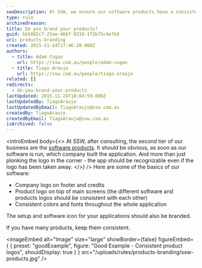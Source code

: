 ```yaml
---
seoDescription: At SSW, we ensure our software products have a consistent brand identity through recognizable logos and designs.
type: rule
archivedreason:
title: Do you brand your products?
guid: bb5802c7-23ae-466f-9210-1f2b75c4efb9
uri: products-branding
created: 2015-11-24T17:46:20.000Z
authors:
  - title: Adam Cogan
    url: https://ssw.com.au/people/adam-cogan
  - title: Tiago Araujo
    url: https://ssw.com.au/people/tiago-araujo
related: []
redirects:
  - do-you-brand-your-products
lastUpdated: 2015-11-24T18:04:59.000Z
lastUpdatedBy: TiagoAraujo
lastUpdatedByEmail: TiagoAraujo@ssw.com.au
createdBy: TiagoAraujo
createdByEmail: TiagoAraujo@ssw.com.au
isArchived: false
---
```


<introEmbed
  body={<>
At SSW, after consulting, the second tier of our business are the [software products](https://www.ssw.com.au/ssw/Products/ProdCategoryList.aspx). It should be obvious, as soon as our software is run, which company built the application. And more than just plonking the logo in the corner - the app should be recognizable even if the logo has been taken away.
  </>}
/>
Here are some of the basics of our software:

- Company logo on footer and credits
- Product logo on top of main screens (the different software and products logos should be consistent with each other)
- Consistent colors and fonts throughout the whole application

The setup and software icon for your applications should also be branded.

If you have many products, keep them consistent.

<imageEmbed
  alt="Image"
  size="large"
  showBorder={false}
  figureEmbed={ {
    preset: "goodExample",
    figure: "Good Example - Consistent product logos",
    shouldDisplay: true
  } }
  src="/uploads/rules/products-branding/ssw-products.jpg"
/>
